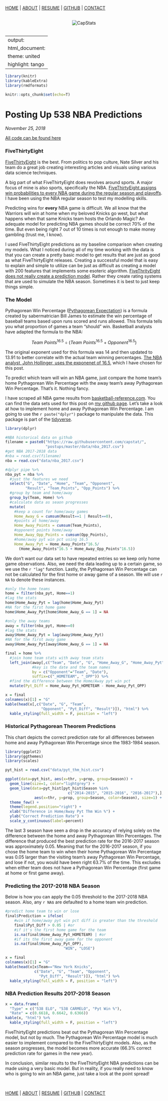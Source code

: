 </br>

<div color="lightblue" align="right">

<a href="http://statisland.com/postups/home.html">HOME</a> | 
<a href="http://statisland.com/postups/about.html">ABOUT</a> | 
<a href="http://statisland.com/postups/resume.html">RESUME</a> | 
<a href="https://github.com/capstat/postups/tree/master/nba538">GITHUB</a> | 
<a href="mailto:ncapofari@yahoo.com">CONTACT</a>

</div>

</br><center>![CapStats](head.png)</br></br></center>

---
output:
  html_document:
    theme: united
    highlight: tango
---

```r
library(knitr)
library(kableExtra)
library(rmdformats)

knitr::opts_chunk$set(echo=T)
```

# Posting Up 538 NBA Predictions
*November 25, 2018*

[All code can be found here](https://github.com/capstat/postups/tree/master/nba538)

### FiveThirtyEight

[FiveThirtyEight](https://projects.fivethirtyeight.com/2019-nba-predictions/games/) is the best.  From politics to pop culture, Nate Silver and his team do a great job creating interesting articles and visuals using various data science techniques.  

A big part of what FiveThirtyEight does revolves around sports.  A major focus of mine is also sports, specifically the NBA.  [FiveThirtyEight assigns win probabilities to every NBA game during the regular season and playoffs](https://projects.fivethirtyeight.com/2019-nba-predictions/games/).  I have been using the NBA regular season to test my modelling skills.  

Predicting wins for **every** NBA game is difficult.  We all know that the Warriors will win at home when my beloved Knicks go west, but what happens when that same Knicks team hosts the Orlando Magic?  An adequate model for predicting NBA games should be correct 70% of the time.  But even being right 7 out of 10 times is not enough to make money gambling (trust me, I know).  

I used FiveThirtyEight predictions as my baseline comparison when creating my models.  What I noticed during all of my time working with the data is that you can create a pretty basic model to get results that are just as good as what FiveThirtyEight releases.  Creating a successful model that is easy to explain and simple to utilize can be just as difficult as creating a model with 200 features that implements some esoteric algorithm.  [FiveThrityEight does not really create a prediction model](https://fivethirtyeight.com/features/from-the-warriors-to-the-knicks-how-were-predicting-the-2018-19-nba/).  Rather they create rating systems that are used to simulate the NBA season.  Sometimes it is best to just keep things simple.

### The Model

Pythagorean Win Percentage ([Pythagorean Expectation](https://en.wikipedia.org/wiki/Pythagorean_expectation)) is a formula created by sabermatrician Bill James to estimate the win percentage of baseball teams based upon runs scored and runs allowed.  This formula tells you what proportion of games a team "should" win.  Basketball analysts have adapted the formula to the NBA:

$$  Team\ Points^{16.5} \div (Team\ Points^{16.5} + Opponent^{16.5}) $$

The original exponent used for this formula was 14 and then updated to 13.91 to better correlate with the actual team winning percentages.  [The NBA analyst, John Hollinger, uses the exponenet of 16.5](https://en.wikipedia.org/wiki/Pythagorean_expectation#Use_in_basketball), which I have chosen for this post.

To predict which team will win an NBA game, just compare the home team's home Pythagorean Win Percentage with the away team's away Pythagorean Win Percentage.  That's it.  Nothing fancy.  

I have scraped all NBA game results from [basketball-reference.com](https://www.basketball-reference.com/).  You can find the data sets used for this post on [my github page](https://github.com/capstat/postups/tree/master/nba538/data).  Let's take a look at how to implement home and away Pythagorean Win Percentage.  I am going to use the ```r paste("dplyr")``` package to manipulate the data.  This package is part of the [tidyverse](https://dplyr.tidyverse.org/).

```r
library(dplyr)

#NBA historical data on github
filename = paste0("https://raw.githubusercontent.com/capstat/",
                  "postups/master/data/nba_2017.csv")
#get NBA 2017-2018 data
#nba = read.csv(filename)
nba = read.csv("data/nba_2017.csv")

#dplyr pipe %>%
nba_pyt = nba %>%
  #just the features we need
  select("G", "Date", "Home", "Team", "Opponent", 
         "Result", "Team_Points", "Opp_Points") %>%
  #group by team and home/away
  group_by(Team, Home) %>%
  #calculate data as seaon progresses
  mutate(
    #keep a count for home/away games
    Home_Away_G = cumsum(Result==1 | Result==0),
    #points at home/away
    Home_Away_Points = cumsum(Team_Points),
    #opponent points home/away
    Home_Away_Opp_Points = cumsum(Opp_Points),
    #home/away pyt win pct using 16.5
    Home_Away_Pyt = Home_Away_Points^16.5/
      (Home_Away_Points^16.5 + Home_Away_Opp_Points^16.5))
```

We don't want our data set to have repeated entries so we keep only home game observations.  Also, we need the data leading up to a certain game, so we use the ```r "lag"``` function.  Lastly, the Pythagorean Win Percentage can not be calculated for the first home or away game of a season.  We will use ```r NA``` to denote these instances. 

```r
#only the home teams
home = filter(nba_pyt, Home==1)
#lag the stats
home$Home_Away_Pyt = lag(home$Home_Away_Pyt)
#NA for the first home game
home$Home_Away_Pyt[home$Home_Away_G == 1] = NA

#only the away teams
away = filter(nba_pyt, Home==0)
#lag the stats
away$Home_Away_Pyt = lag(away$Home_Away_Pyt)
#NA for the first away game
away$Home_Away_Pyt[away$Home_Away_G == 1] = NA

final = home %>% 
  #join home team stats with away team stats
  left_join(away[,c("Team", "Date", "G", "Home_Away_G", "Home_Away_Pyt")], 
            #key is the date and the team names
            by = c("Opponent"="Team", "Date"),
            suffix=c("_HOMETEAM", "_OPP")) %>%
  #find the difference between the Home/Away pyt win pct
  mutate(Pyt_Diff = Home_Away_Pyt_HOMETEAM - Home_Away_Pyt_OPP)
```

```r
x = final
colnames(x)[1] = "G"
kable(head(x[,c("Date", "G", "Team", 
                "Opponent", "Pyt_Diff", "Result")]), "html") %>%
  kable_styling(full_width = F, position = "left")
```

### Historical Pythagorean Theorem Predictions

This chart depicts the correct prediction rate for all differences between home and away Pythagorean Win Percentage since the 1983-1984 season.  

```r
library(ggplot2)
library(ggthemes)
library(scales)

pyt_hist = read.csv("data/pyt_thm_hist.csv")

ggplot(data=pyt_hist, aes(x=thr, y=prop, group=Season)) +
  geom_line(size=1, color="lightgrey") + 
  geom_line(data=pyt_hist[pyt_hist$Season %in% 
                            c("2014-2015", "2015-2016", "2016-2017"),], 
             aes(x=thr, y=prop, group=Season, color=Season), size=1) + 
  theme_few() +
  theme(legend.position="right") +
  xlab("Difference in Home/Away Pyt Thm Win %") + 
  ylab("Correct Prediction Rate") +
  scale_y_continuous(label=percent)
```

The last 3 season have seen a drop in the accuracy of relying solely on the difference between the home and away Pythagorean Win Percentages.  The difference that produced the best prediction rate for the 2016-2017 season was approximately 0.05.  Meaning that for the 2016-2017 season, if you chose the home team to win when their home Pythagorean Win Percentage was 0.05 larger than the visiting team's away Pythagorean Win Percentage, and lose if not, you would have been right 63.7% of the time.  This excludes when either team does not have a Pythagorean Win Percentage (first game at home or first game away).

### Predicting the 2017-2018 NBA Season

Below is how you can apply the 0.05 threshold to the 2017-2018 NBA season.  Also, any ```r NA```s are defaulted to a home team win prediction.

```r
#predict home team to win or lose
final$Prediction = ifelse(
    #win if home/away pyt win pct diff is greater than the threshold
    final$Pyt_Diff > 0.05 | #or
    #if it's the first home game for the team
    is.na(final$Home_Away_Pyt_HOMETEAM) | #or
    #if its the first away game for the opponent
    is.na(final$Home_Away_Pyt_OPP),
                          "WIN", "LOSE")
```

```r
x = final
colnames(x)[1] = "G"
kable(head(x[x$Team=="New York Knicks",
             c("Date", "G", "Team", "Opponent", 
               "Pyt_Diff", "Result")]), "html") %>%
  kable_styling(full_width = F, position = "left")
```

### NBA Prediction Results 2017-2018 Season

```r
x = data.frame(
  "Type" = c("538 ELO", "538 CARMELO", "Pyt Win %"),
  "Rate" = c(0.6618, 0.6642, 0.6366)) 
kable(x, "html") %>%
  kable_styling(full_width = F, position = "left")
```

FiveThirtyEight predictions beat out the Pythagorean Win Percentage model, but not by much.  The Pythagorean Win Percentage model is much easier to implement compared to the FiveThirtyEight models.  Also, as the season progresses, the model becomes more accurate (66.3% correct prediction rate for games in the new year).   

In conclusion, similar results to the FiveThirtyEight NBA predictions can be made using a very basic model.  But in reality, if you really need to know who is going to win an NBA game, just take a look at the point spread!


</br>

<div color="lightblue" align="right">

<a href="http://statisland.com/postups/home.html">HOME</a> | 
<a href="http://statisland.com/postups/about.html">ABOUT</a> | 
<a href="http://statisland.com/postups/resume.html">RESUME</a> | 
<a href="https://github.com/capstat/postups/tree/master/nba538">GITHUB</a> | 
<a href="mailto:ncapofari@yahoo.com">CONTACT</a>

</div>






